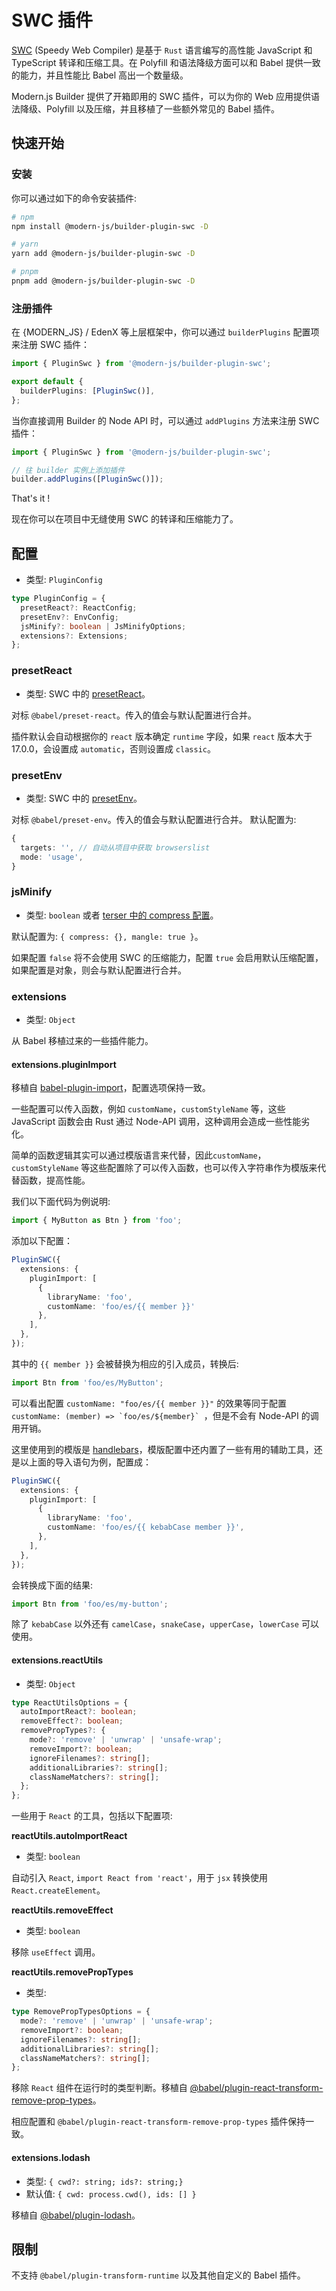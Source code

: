 # SWC 插件

[SWC](https://swc.rs/) (Speedy Web Compiler) 是基于 `Rust` 语言编写的高性能 JavaScript 和 TypeScript 转译和压缩工具。在 Polyfill 和语法降级方面可以和 Babel 提供一致的能力，并且性能比 Babel 高出一个数量级。

Modern.js Builder 提供了开箱即用的 SWC 插件，可以为你的 Web 应用提供语法降级、Polyfill 以及压缩，并且移植了一些额外常见的 Babel 插件。

## 快速开始

### 安装

你可以通过如下的命令安装插件:

```bash
# npm
npm install @modern-js/builder-plugin-swc -D

# yarn
yarn add @modern-js/builder-plugin-swc -D

# pnpm
pnpm add @modern-js/builder-plugin-swc -D
```

### 注册插件

在 {MODERN_JS} / EdenX 等上层框架中，你可以通过 `builderPlugins` 配置项来注册 SWC 插件：

```ts
import { PluginSwc } from '@modern-js/builder-plugin-swc';

export default {
  builderPlugins: [PluginSwc()],
};
```

当你直接调用 Builder 的 Node API 时，可以通过 `addPlugins` 方法来注册 SWC 插件：

```js
import { PluginSwc } from '@modern-js/builder-plugin-swc';

// 往 builder 实例上添加插件
builder.addPlugins([PluginSwc()]);
```

That's it !

现在你可以在项目中无缝使用 SWC 的转译和压缩能力了。

## 配置

- 类型: `PluginConfig`

```ts
type PluginConfig = {
  presetReact?: ReactConfig;
  presetEnv?: EnvConfig;
  jsMinify?: boolean | JsMinifyOptions;
  extensions?: Extensions;
};
```

### presetReact

- 类型: SWC 中的 [presetReact](https://swc.rs/docs/configuration/compilation#jsctransformreact)。

对标 `@babel/preset-react`。传入的值会与默认配置进行合并。

插件默认会自动根据你的 `react` 版本确定 `runtime` 字段，如果 `react` 版本大于 17.0.0，会设置成 `automatic`，否则设置成 `classic`。

### presetEnv

- 类型: SWC 中的 [presetEnv](https://swc.rs/docs/configuration/supported-browsers#options)。

对标 `@babel/preset-env`。传入的值会与默认配置进行合并。
默认配置为:

```ts
{
  targets: '', // 自动从项目中获取 browserslist
  mode: 'usage',
}
```

### jsMinify

- 类型: `boolean` 或者 [terser 中的 compress 配置](https://terser.org/docs/api-reference.html#compress-options)。

默认配置为: `{ compress: {}, mangle: true }`。

如果配置 `false` 将不会使用 SWC 的压缩能力，配置 `true` 会启用默认压缩配置，如果配置是对象，则会与默认配置进行合并。

### extensions

- 类型: `Object`

从 Babel 移植过来的一些插件能力。

#### extensions.pluginImport

移植自 [babel-plugin-import](https://github.com/umijs/babel-plugin-import)，配置选项保持一致。

一些配置可以传入函数，例如 `customName`，`customStyleName` 等，这些 JavaScript 函数会由 Rust 通过 Node-API 调用，这种调用会造成一些性能劣化。

简单的函数逻辑其实可以通过模版语言来代替，因此`customName`，`customStyleName` 等这些配置除了可以传入函数，也可以传入字符串作为模版来代替函数，提高性能。

我们以下面代码为例说明:

```ts
import { MyButton as Btn } from 'foo';
```

添加以下配置：

```ts
PluginSWC({
  extensions: {
    pluginImport: [
      {
        libraryName: 'foo',
        customName: 'foo/es/{{ member }}'
      },
    ],
  },
});
```

其中的 `{{ member }}` 会被替换为相应的引入成员，转换后:

```ts
import Btn from 'foo/es/MyButton';
```

可以看出配置 `customName: "foo/es/{{ member }}"` 的效果等同于配置 ```customName: (member) => `foo/es/${member}` ```，但是不会有 Node-API 的调用开销。

这里使用到的模版是 [handlebars](https://handlebarsjs.com)，模版配置中还内置了一些有用的辅助工具，还是以上面的导入语句为例，配置成：

```ts
PluginSWC({
  extensions: {
    pluginImport: [
      {
        libraryName: 'foo',
        customName: 'foo/es/{{ kebabCase member }}',
      },
    ],
  },
});
```

会转换成下面的结果:

```ts
import Btn from 'foo/es/my-button';
```

除了 `kebabCase` 以外还有 `camelCase`，`snakeCase`，`upperCase`，`lowerCase` 可以使用。

#### extensions.reactUtils

- 类型: `Object`

```ts
type ReactUtilsOptions = {
  autoImportReact?: boolean;
  removeEffect?: boolean;
  removePropTypes?: {
    mode?: 'remove' | 'unwrap' | 'unsafe-wrap';
    removeImport?: boolean;
    ignoreFilenames?: string[];
    additionalLibraries?: string[];
    classNameMatchers?: string[];
  };
};
```

一些用于 `React` 的工具，包括以下配置项:

**reactUtils.autoImportReact**

- 类型: `boolean`

自动引入 `React`, `import React from 'react'`，用于 `jsx` 转换使用 `React.createElement`。

**reactUtils.removeEffect**

- 类型: `boolean`

移除 `useEffect` 调用。

**reactUtils.removePropTypes**

- 类型:

```ts
type RemovePropTypesOptions = {
  mode?: 'remove' | 'unwrap' | 'unsafe-wrap';
  removeImport?: boolean;
  ignoreFilenames?: string[];
  additionalLibraries?: string[];
  classNameMatchers?: string[];
};
```

移除 `React` 组件在运行时的类型判断。移植自 [@babel/plugin-react-transform-remove-prop-types](https://github.com/oliviertassinari/babel-plugin-transform-react-remove-prop-types)。

相应配置和 `@babel/plugin-react-transform-remove-prop-types` 插件保持一致。

#### extensions.lodash

- 类型: `{ cwd?: string; ids?: string;}`
- 默认值: `{ cwd: process.cwd(), ids: [] }`

移植自 [@babel/plugin-lodash](https://github.com/lodash/babel-plugin-lodash)。

## 限制

不支持 `@babel/plugin-transform-runtime` 以及其他自定义的 Babel 插件。

